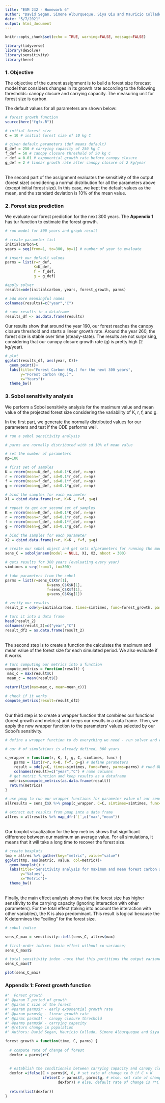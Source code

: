 ```yaml
---
title: "ESM 232 - Homework 6"
author: "David Segan, Simone Alburqueque, Siya Qiu and Mauricio Collado"
date: "5/7/2021"
output: html_document
---
```


```r
knitr::opts_chunk$set(echo = TRUE, warning=FALSE, message=FALSE)

library(tidyverse)
library(deSolve)
library(sensitivity)
library(here)
```


### 1. Objective 

The objective of the current assignment is to build a forest size forecast model that considers changes in its growth rate according to the following thresholds: canopy closure and carrying capacity. The measuring unit for forest size is carbon. <br>

The default values for all parameters are shown below: <br>

```r
# forest growth function
source(here("fgfx.R"))

# initial forest size
C = 10 # initial forest size of 10 kg C

# given default parameters (def means default)
K_def = 250 # carrying capacity of 250 kg C
f_def = 50 # canopy closure threshold of 50 kg C
r_def = 0.01 # exponential growth rate before canopy closure
g_def = 2 # linear growth rate after canopy closure of 2 kg/year

```

<br>
The second part of the assignment evaluates the sensitivity of the output (forest size) considering a normal distribution for all the parameters above (except initial forest size). In this case, we kept the default values as the mean, and the standard deviation is 10% of the mean value. <br>


### 2. Forest size prediction

We evaluate our forest prediction for the next 300 years. The **Appendix 1** has tur function to estimate the forest growth.

```r
# run model for 300 years and graph result

# create parameter list
initialcarbon=C
years = seq(from=1, to=300, by=1) # number of year to evaluate

# insert our default values
parms = list(r=r_def, 
             K=K_def, 
             f = f_def, 
             g = g_def)

#apply solver
results=ode(initialcarbon, years, forest_growth, parms)

# add more meaningful names
colnames(results)=c("year","C")

# save results in a dataframe
results_df <- as.data.frame(results)

```

Our results show that around the year 160, our forest reaches the canopy closure threshold and starts a linear growth rate. Around the year 260, the forest size is stable over time (steady-state). The results are not surprising, considering that our canopy closure growth rate (g) is pretty high (2 kg/year).

```r
# plot
ggplot(results_df, aes(year, C))+
  geom_point()+
  labs(title="Forest Carbon (Kg.) for the next 300 years", 
       y="Forest Carbon (Kg.)", 
       x="Years")+
  theme_bw()

```


### 3. Sobol sensitivity analysis

We perform a Sobol sensitivity analysis for the maximum value and mean value of the projected forest size considering the variability of K, r, f, and g. 

In the first part, we generate the normally distributed values for our parameters and test if the ODE performs well.

```r
# run a sobol sensitivity analysis

# parms are normally distributed with sd 10% of mean value

# set the number of parameters
np=100

# first set of samples
K = rnorm(mean=K_def, sd=0.1*K_def, n=np)
r = rnorm(mean=r_def, sd=0.1*r_def, n=np)
f = rnorm(mean=f_def, sd=0.1*f_def, n=np)
g = rnorm(mean=g_def, sd=0.1*g_def, n=np)

# bind the samples for each parameter
X1 = cbind.data.frame(r=r, K=K , f=f, g=g)

# repeat to get our second set of samples
K = rnorm(mean=K_def, sd=0.1*K_def, n=np)
r = rnorm(mean=r_def, sd=0.1*r_def, n=np)
f = rnorm(mean=f_def, sd=0.1*f_def, n=np)
g = rnorm(mean=g_def, sd=0.1*g_def, n=np)

# bind the samples for each parameter
X2 = cbind.data.frame(r=r, K=K , f=f, g=g)

# create our sobel object and get sets ofparameters for running the model
sens_C = soboljansen(model = NULL, X1, X2, nboot = 300)

# gets results for 300 years (evaluating every year)
simtimes = seq(from=1, to=300) 

# take parameters from the sobel
parms = list(r=sens_C$X$r[1], 
                   K=sens_C$X$K[1], 
                   f=sens_C$X$f[1], 
                   g=sens_C$X$g[1])

# verify our results
result_2 = ode(y=initialcarbon, times=simtimes, func=forest_growth, parms=parms)

# turn it into a data frame
head(result_2)
colnames(result_2)=c("year","C")
result_df2 = as.data.frame(result_2)

```
<br>
The second step is to create a function the calculates the maximum and mean value of the forest size for each simulated period. We also evaluate if it works.<br>

```r
# turn computing our metrics into a function
compute_metrics = function(result) {
 max_c = max(result$C)
 mean_c = mean(result$C)

return(list(max=max_c, mean=mean_c))}

# check if it works
compute_metrics(result=result_df2)
```
<br>
Our third step is to create a wrapper function that combines our functions (forest growth and metrics) and keeps our results in a data frame. Then, we apply the new wrapper function to the parameters' values selected by our Sobol's sensitivity. <br>

```r
# define a wrapper function to do everything we need - run solver and compute metrics - and send back results for each parameter

# our # of simulations is already defined, 300 years

c_wrapper = function(r, K, f, g, C, simtimes, func) {
    parms = list(r=r, K=K, f=f, g=g) # define parameters
    result = ode(y=C, times=simtimes, func=func, parms=parms) # rund ODE
    colnames(result)=c("year","C") # name columns
  # get metric function and keep results as a dataframe
  metrics=compute_metrics(as.data.frame(result))
  return(metrics)
}

# use pmap to run our wrapper functions for parameter value of our sensitivity analysis
allresults = sens_C$X %>% pmap(c_wrapper, C=C, simtimes=simtimes, func=forest_growth)

# extract out results from pmap into a data frame
allres = allresults %>% map_dfr(`[`,c("max","mean"))

```
<br>
Our boxplot visualization for the key metrics shows that significant difference between our maximum an average value. For all simulations, it means that it will take a long time to recover the forest size.

```r
# create boxplots
tmp = allres %>% gather(key="metric", value="value")
ggplot(tmp, aes(metric, value, col=metric))+
  geom_boxplot() +
  labs(title="Sensitivity analysis for maximum and mean forest carbon size (300 years)", 
       y="Values", 
       x="Metric")+
  theme_bw()
```

<br>
Finally, the main effect analysis shows that the forest size has higher sensitivity to the carrying capacity (ignoring interaction with other parameters). For the total effect (taking into account the interaction with other variables), the K is also predominant. This result is logical because the K determines the "ceiling" for the forest size. <br>

```r
# sobol indice

sens_C_max = sensitivity::tell(sens_C, allres$max)

# first-order indices (main effect without co-variance)
sens_C_max$S

# total sensitivity index -note that this partitions the output variance - so values sum to 1
sens_C_max$T

plot(sens_C_max)

```


### Appendix 1: Forest growth function
```r
#'  Forest growth
#' @param T period of growth
#' @param C size of the forest
#' @param parms$r - early exponential growth rate
#' @param parms$g - linear growth rate
#' @parms parms$f - canopy closure threshold
#' @parms parms$K - carrying capacity
#' @return change in population 
#' Authors: David Segan, Mauricio Collado, Simone Alburqueque and Siya Qiu

forest_growth = function(time, C, parms) {
  
  # compute rate of change of forest
  dexfor = parms$r*C
  
  
  # establish the conditionals between carrying capacity and canopy closure
  dexfor =ifelse(C > parms$K, 0, # set rate of change to 0 if C > K 
                 ifelse(C > parms$f, parms$g, # else, set rate of change to g if C > f
                        dexfor)) # else, default rate of change is r*C
  
  return(list(dexfor))
}
```

